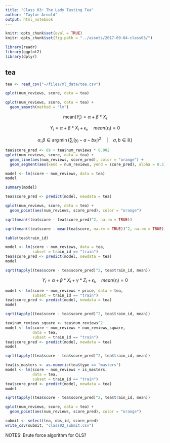 ```yaml
---
title: "Class 03: The Lady Tasting Tea"
author: "Taylor Arnold"
output: html_notebook
---
```


```r
knitr::opts_chunk$set(eval = TRUE)
knitr::opts_chunk$set(fig.path = "../assets/2017-09-04-class03/")
```

```r
library(readr)
library(ggplot2)
library(dplyr)
```

## tea

```r
tea <- read_csv("~/files/ml_data/tea.csv")
```


```r
qplot(num_reviews, score, data = tea)
```

```r
qplot(num_reviews, score, data = tea) +
  geom_smooth(method = "lm")
```


$$ \text{mean} (Y_i) = \alpha + \beta * X_i $$


$$ Y_i = \alpha + \beta * X_i + \epsilon_i, \quad mean(\epsilon_i) = 0 $$


$$ \alpha, \beta \in \arg\min \left\{ \left. \sum_i \left(y_i - a - b x_i \right)^2 \quad \right| \quad a, b \in \mathbb{R} \right\} $$


```r
tea$score_pred <- 89 + tea$num_reviews * 0.002
qplot(num_reviews, score, data = tea) +
  geom_line(aes(num_reviews, score_pred), color = "orange") +
  geom_segment(aes(xend = num_reviews, yend = score_pred), alpha = 0.5)
```




```r
model <- lm(score ~ num_reviews, data = tea)
model
```

```r
summary(model)
```

```r
tea$score_pred <- predict(model, newdata = tea)
```


```r
qplot(num_reviews, score, data = tea) +
  geom_point(aes(num_reviews, score_pred), color = "orange")
```


```r
sqrt(mean((tea$score - tea$score_pred)^2, na.rm = TRUE))
```


```r
sqrt(mean((tea$score - mean(tea$score, na.rm = TRUE))^2, na.rm = TRUE))
```

```r
table(tea$train_id)
```


```r
model <- lm(score ~ num_reviews, data = tea,
            subset = train_id == "train")
tea$score_pred <- predict(model, newdata = tea)
model
```

```r
sqrt(tapply((tea$score - tea$score_pred)^2, tea$train_id, mean))
```

$$ Y_i = \alpha + \beta * X_i + \gamma * Z_i + \epsilon_i, \quad mean(\epsilon_i) = 0 $$


```r
model <- lm(score ~ num_reviews + price, data = tea,
            subset = train_id == "train")
tea$score_pred <- predict(model, newdata = tea)
model
```

```r
sqrt(tapply((tea$score - tea$score_pred)^2, tea$train_id, mean))
```

```r
tea$num_reviews_square <- tea$num_reviews^2
model <- lm(score ~ num_reviews + num_reviews_square,
            data = tea,
            subset = train_id == "train")
tea$score_pred <- predict(model, newdata = tea)
model
```

```r
sqrt(tapply((tea$score - tea$score_pred)^2, tea$train_id, mean))
```

```r
tea$is_masters <- as.numeric(tea$type == "masters")
model <- lm(score ~ num_reviews + is_masters,
            data = tea,
            subset = train_id == "train")
tea$score_pred <- predict(model, newdata = tea)
model
```

```r
sqrt(tapply((tea$score - tea$score_pred)^2, tea$train_id, mean))
```


```r
qplot(num_reviews, score, data = tea) +
  geom_point(aes(num_reviews, score_pred), color = "orange")
```


```r
submit <- select(tea, obs_id, score_pred)
write_csv(submit, "class02_submit.csv")
```

NOTES: Brute force algorithm for OLS?